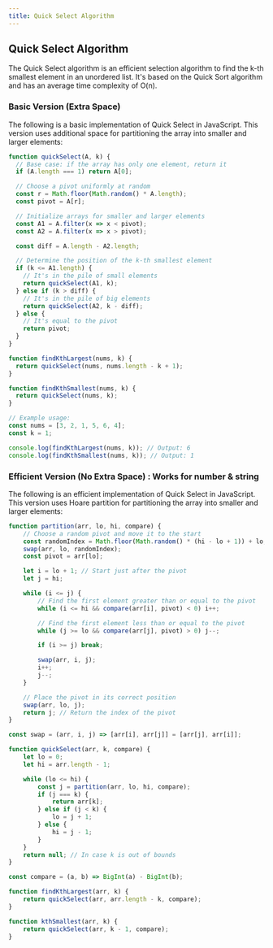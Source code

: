 ```yaml
---
title: Quick Select Algorithm
---
```



## Quick Select Algorithm

The Quick Select algorithm is an efficient selection algorithm to find the k-th smallest element in an unordered list. It's based on the Quick Sort algorithm and has an average time complexity of O(n).

### Basic Version (Extra Space)

The following is a basic implementation of Quick Select in JavaScript. This version uses additional space for partitioning the array into smaller and larger elements:

```Javascript
function quickSelect(A, k) {
  // Base case: if the array has only one element, return it
  if (A.length === 1) return A[0];

  // Choose a pivot uniformly at random
  const r = Math.floor(Math.random() * A.length);
  const pivot = A[r];

  // Initialize arrays for smaller and larger elements
  const A1 = A.filter(x => x < pivot);
  const A2 = A.filter(x => x > pivot);

  const diff = A.length - A2.length;

  // Determine the position of the k-th smallest element
  if (k <= A1.length) {
    // It's in the pile of small elements
    return quickSelect(A1, k);
  } else if (k > diff) {
    // It's in the pile of big elements
    return quickSelect(A2, k - diff);
  } else {
    // It's equal to the pivot
    return pivot;
  }
}

function findKthLargest(nums, k) {
  return quickSelect(nums, nums.length - k + 1);
}

function findKthSmallest(nums, k) {
  return quickSelect(nums, k);
}

// Example usage:
const nums = [3, 2, 1, 5, 6, 4];
const k = 1;

console.log(findKthLargest(nums, k)); // Output: 6
console.log(findKthSmallest(nums, k)); // Output: 1
```


### Efficient Version (No Extra Space) : Works for number & string

The following is an efficient implementation of Quick Select in JavaScript. This version uses Hoare partition for partitioning the array into smaller and larger elements:


```JavaScript
function partition(arr, lo, hi, compare) {
    // Choose a random pivot and move it to the start
    const randomIndex = Math.floor(Math.random() * (hi - lo + 1)) + lo;
    swap(arr, lo, randomIndex);
    const pivot = arr[lo];

    let i = lo + 1; // Start just after the pivot
    let j = hi;

    while (i <= j) {
        // Find the first element greater than or equal to the pivot
        while (i <= hi && compare(arr[i], pivot) < 0) i++;

        // Find the first element less than or equal to the pivot
        while (j >= lo && compare(arr[j], pivot) > 0) j--;

        if (i >= j) break;

        swap(arr, i, j);
        i++;
        j--;
    }

    // Place the pivot in its correct position
    swap(arr, lo, j);
    return j; // Return the index of the pivot
}

const swap = (arr, i, j) => [arr[i], arr[j]] = [arr[j], arr[i]];

function quickSelect(arr, k, compare) {
    let lo = 0;
    let hi = arr.length - 1;

    while (lo <= hi) {
        const j = partition(arr, lo, hi, compare);
        if (j === k) {
            return arr[k];
        } else if (j < k) {
            lo = j + 1;
        } else {
            hi = j - 1;
        }
    }
    return null; // In case k is out of bounds
}

const compare = (a, b) => BigInt(a) - BigInt(b);

function findKthLargest(arr, k) {
    return quickSelect(arr, arr.length - k, compare);
}

function kthSmallest(arr, k) {
    return quickSelect(arr, k - 1, compare);
}

```